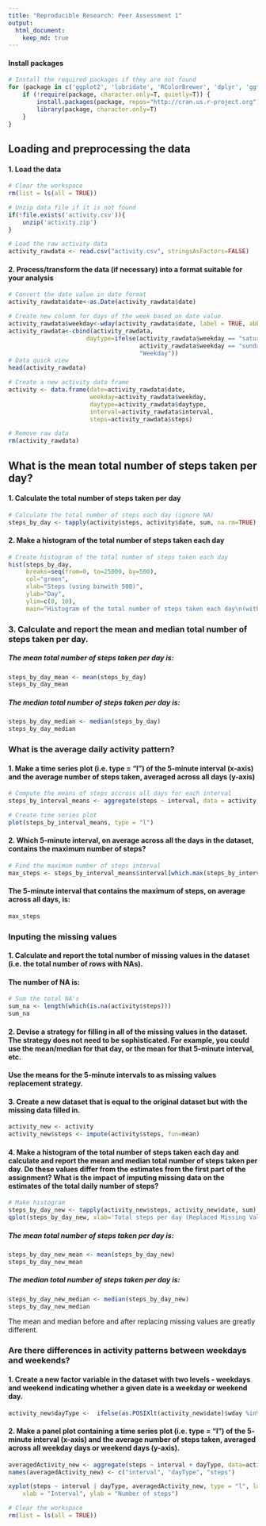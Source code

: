 ```yaml
---
title: "Reproducible Research: Peer Assessment 1"
output: 
  html_document:
    keep_md: true
---
```


#### Install packages
```r
# Install the required packages if they are not found
for (package in c('ggplot2', 'lubridate', 'RColorBrewer', 'dplyr', 'ggthemes', 'scales', 'Hmisc')) {
    if (!require(package, character.only=T, quietly=T)) {
        install.packages(package, repos="http://cran.us.r-project.org")
        library(package, character.only=T)
    }
}
```

## Loading and preprocessing the data
#### 1. Load the data
```r
# Clear the workspace
rm(list = ls(all = TRUE))

# Unzip data file if it is not found
if(!file.exists('activity.csv')){
    unzip('activity.zip')
}

# Load the raw activity data
activity_rawdata <- read.csv("activity.csv", stringsAsFactors=FALSE)
```

#### 2. Process/transform the data (if necessary) into a format suitable for your analysis
```r
# Convert the date value in date format
activity_rawdata$date<-as.Date(activity_rawdata$date)

# Create new column for days of the week based on date value.
activity_rawdata$weekday<-wday(activity_rawdata$date, label = TRUE, abbr = FALSE)
activity_rawdata<-cbind(activity_rawdata, 
                      daytype=ifelse(activity_rawdata$weekday == "saturday" | 
                                     activity_rawdata$weekday == "sunday", "Weekend", 
                                     "Weekday"))
# Data quick view
head(activity_rawdata)

# Create a new activity data frame
activity <- data.frame(date=activity_rawdata$date, 
                       weekday=activity_rawdata$weekday, 
                       daytype=activity_rawdata$daytype, 
                       interval=activity_rawdata$interval,
                       steps=activity_rawdata$steps)

# Remove raw data
rm(activity_rawdata)
```


## What is the mean total number of steps taken per day?
#### 1. Calculate the total number of steps taken per day
```r
# Calculate the total number of steps each day (ignore NA)
steps_by_day <- tapply(activity$steps, activity$date, sum, na.rm=TRUE)
```

#### 2. Make a histogram of the total number of steps taken each day
```r
# Create histogram of the total number of steps taken each day
hist(steps_by_day, 
     breaks=seq(from=0, to=25000, by=500),
     col="green", 
     xlab="Steps (using binwith 500)",
     ylab="Day",
     ylim=c(0, 10), 
     main="Histogram of the total number of steps taken each day\n(with NA removed)")
```


### 3. Calculate and report the mean and median total number of steps taken per day. 
##### The mean total number of steps taken per day is: 
```r
steps_by_day_mean <- mean(steps_by_day)
steps_by_day_mean
```

##### The median total number of steps taken per day is: 
```r
steps_by_day_median <- median(steps_by_day)
steps_by_day_median
```


### What is the average daily activity pattern?
#### 1. Make a time series plot (i.e. type = "l") of the 5-minute interval (x-axis) and the average number of steps taken, averaged across all days (y-axis)
```r
# Compute the means of steps accross all days for each interval
steps_by_interval_means <- aggregate(steps ~ interval, data = activity, FUN = mean)

# Create time series plot
plot(steps_by_interval_means, type = "l")
```

#### 2. Which 5-minute interval, on average across all the days in the dataset, contains the maximum number of steps?
```r
# Find the maximum number of steps interval
max_steps <- steps_by_interval_means$interval[which.max(steps_by_interval_means$steps)]
```

#### The 5-minute interval that contains the maximum of steps, on average across all days, is:
```r
max_steps
```


### Inputing the missing values
####  1. Calculate and report the total number of missing values in the dataset (i.e. the total number of rows with NAs). 
#### The number of NA is:
```r
# Sum the total NA's
sum_na <- length(which(is.na(activity$steps)))
sum_na
```

#### 2. Devise a strategy for filling in all of the missing values in the dataset. The strategy does not need to be sophisticated. For example, you could use the mean/median for that day, or the mean for that 5-minute interval, etc.
#### Use the means for the 5-minute intervals to as missing values replacement strategy.

#### 3. Create a new dataset that is equal to the original dataset but with the missing data filled in.
```r
activity_new <- activity
activity_new$steps <- impute(activity$steps, fun=mean)
```

#### 4. Make a histogram of the total number of steps taken each day and calculate and report the mean and median total number of steps taken per day. Do these values differ from the estimates from the first part of the assignment? What is the impact of imputing missing data on the estimates of the total daily number of steps?
```r
# Make histogram
steps_by_day_new <- tapply(activity_new$steps, activity_new$date, sum)
qplot(steps_by_day_new, xlab='Total steps per day (Replaced Missing Values)', ylab='Frequency using binwith 500', binwidth=500)

```

##### The mean total number of steps taken per day is: 
```r
steps_by_day_new_mean <- mean(steps_by_day_new)
steps_by_day_new_mean
```

##### The median total number of steps taken per day is: 
```r
steps_by_day_new_median <- median(steps_by_day_new)
steps_by_day_new_median
```

The mean and median before and after replacing missing values are greatly different.


### Are there differences in activity patterns between weekdays and weekends?
#### 1. Create a new factor variable in the dataset with two levels - weekdays and weekend indicating whether a given date is a weekday or weekend day.
```r
activity_new$dayType <-  ifelse(as.POSIXlt(activity_new$date)$wday %in% c(0,6), 'Weekend', 'Weekday')
```

#### 2. Make a panel plot containing a time series plot (i.e. type = "l") of the 5- minute interval (x-axis) and the average number of steps taken, averaged across all weekday days or weekend days (y-axis).
```r
averagedActivity_new <- aggregate(steps ~ interval + dayType, data=activity_new, mean)
names(averagedActivity_new) <- c("interval", "dayType", "steps")

xyplot(steps ~ interval | dayType, averagedActivity_new, type = "l", layout = c(1, 2), 
    xlab = "Interval", ylab = "Number of steps")
```

```r
# Clear the workspace
rm(list = ls(all = TRUE))
```
